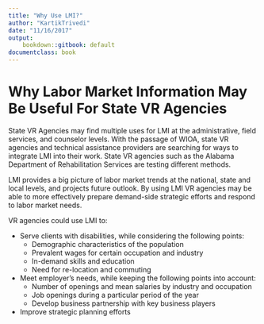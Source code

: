 ```yaml
---
title: "Why Use LMI?"
author: "KartikTrivedi"
date: "11/16/2017"
output:
    bookdown::gitbook: default
documentclass: book
---
```


# Why Labor Market Information May Be Useful For State VR Agencies

State VR Agencies may find multiple uses for LMI at the administrative, field services, and counselor levels. With the passage of WIOA, state VR agencies and technical assistance providers are searching for ways to integrate LMI into their work. State VR agencies such as the Alabama Department of Rehabilitation Services are testing different methods.  

LMI provides a big picture of labor market trends at the national, state and local levels, and projects future outlook. By using LMI VR agencies may be able to more effectively prepare demand-side strategic efforts and respond to labor market needs. 

VR agencies could use LMI to:

- Serve clients with disabilities, while considering the following points: 
    - Demographic characteristics of the population
    - Prevalent wages for certain occupation and industry
    - In-demand skills and education
    - Need for re-location and commuting 
-	Meet employer’s needs, while keeping the following points into account:
    - Number of openings and mean salaries by industry and occupation 
    - Job openings during a particular period of the year
    - Develop business partnership with key business players
- Improve strategic planning efforts
